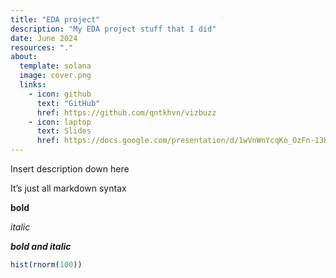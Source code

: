 ```yaml
---
title: "EDA project"
description: "My EDA project stuff that I did"
date: June 2024
resources: "."
about:
  template: solana
  image: cover.png
  links: 
    - icon: github
      text: "GitHub"
      href: https://github.com/qntkhvn/vizbuzz
    - icon: laptop
      text: Slides
      href: https://docs.google.com/presentation/d/1wVnWnYcqKo_OzFn-13H1LI6vEzSqcAtW_8EGqvVBjYA/edit?usp=sharing
---
```


Insert description down here

It's just all markdown syntax


**bold**

*italic*

***bold and italic***

```r
hist(rnorm(100))
```

